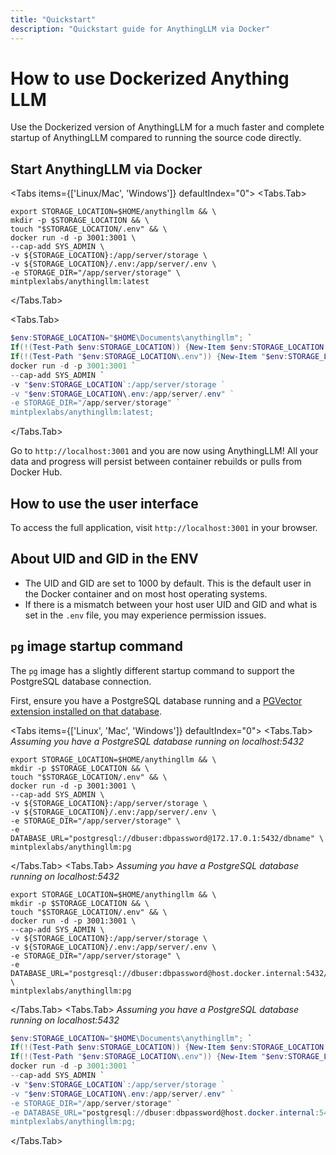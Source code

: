 ```yaml
---
title: "Quickstart"
description: "Quickstart guide for AnythingLLM via Docker"
---
```



# How to use Dockerized Anything LLM

Use the Dockerized version of AnythingLLM for a much faster and complete startup of AnythingLLM compared to running the source code directly.

## Start AnythingLLM via Docker

<Tabs items={['Linux/Mac', 'Windows']} defaultIndex="0">
  <Tabs.Tab>
  ```shell copy showLineNumbers
  export STORAGE_LOCATION=$HOME/anythingllm && \
  mkdir -p $STORAGE_LOCATION && \
  touch "$STORAGE_LOCATION/.env" && \
  docker run -d -p 3001:3001 \
  --cap-add SYS_ADMIN \
  -v ${STORAGE_LOCATION}:/app/server/storage \
  -v ${STORAGE_LOCATION}/.env:/app/server/.env \
  -e STORAGE_DIR="/app/server/storage" \
  mintplexlabs/anythingllm:latest
  ```
 </Tabs.Tab>

 <Tabs.Tab>
  ```powershell copy showLineNumbers
  $env:STORAGE_LOCATION="$HOME\Documents\anythingllm"; `
  If(!(Test-Path $env:STORAGE_LOCATION)) {New-Item $env:STORAGE_LOCATION -ItemType Directory}; `
  If(!(Test-Path "$env:STORAGE_LOCATION\.env")) {New-Item "$env:STORAGE_LOCATION\.env" -ItemType File}; `
  docker run -d -p 3001:3001 `
  --cap-add SYS_ADMIN `
  -v "$env:STORAGE_LOCATION`:/app/server/storage `
  -v "$env:STORAGE_LOCATION\.env:/app/server/.env" `
  -e STORAGE_DIR="/app/server/storage" `
  mintplexlabs/anythingllm:latest;
  ```
 </Tabs.Tab>
</Tabs>

Go to `http://localhost:3001` and you are now using AnythingLLM! All your data and progress will persist between
container rebuilds or pulls from Docker Hub.

## How to use the user interface

To access the full application, visit `http://localhost:3001` in your browser.

## About UID and GID in the ENV

- The UID and GID are set to 1000 by default. This is the default user in the Docker container and on most host operating systems.
- If there is a mismatch between your host user UID and GID and what is set in the `.env` file, you may experience permission issues.


## `pg` image startup command

The `pg` image has a slightly different startup command to support the PostgreSQL database connection.

First, ensure you have a PostgreSQL database running and a [PGVector extension installed on that database](https://github.com/pgvector/pgvector).

<Tabs items={['Linux', 'Mac', 'Windows']} defaultIndex="0">
  <Tabs.Tab>
  _Assuming you have a PostgreSQL database running on localhost:5432_
  ```shell copy showLineNumbers
  export STORAGE_LOCATION=$HOME/anythingllm && \
  mkdir -p $STORAGE_LOCATION && \
  touch "$STORAGE_LOCATION/.env" && \
  docker run -d -p 3001:3001 \
  --cap-add SYS_ADMIN \
  -v ${STORAGE_LOCATION}:/app/server/storage \
  -v ${STORAGE_LOCATION}/.env:/app/server/.env \
  -e STORAGE_DIR="/app/server/storage" \
  -e DATABASE_URL="postgresql://dbuser:dbpassword@172.17.0.1:5432/dbname" \
  mintplexlabs/anythingllm:pg
  ```
 </Tabs.Tab>
 <Tabs.Tab>
  _Assuming you have a PostgreSQL database running on localhost:5432_
  ```shell copy showLineNumbers
  export STORAGE_LOCATION=$HOME/anythingllm && \
  mkdir -p $STORAGE_LOCATION && \
  touch "$STORAGE_LOCATION/.env" && \
  docker run -d -p 3001:3001 \
  --cap-add SYS_ADMIN \
  -v ${STORAGE_LOCATION}:/app/server/storage \
  -v ${STORAGE_LOCATION}/.env:/app/server/.env \
  -e STORAGE_DIR="/app/server/storage" \
  -e DATABASE_URL="postgresql://dbuser:dbpassword@host.docker.internal:5432/dbname" \
  mintplexlabs/anythingllm:pg
  ```
 </Tabs.Tab>
 <Tabs.Tab>
  _Assuming you have a PostgreSQL database running on localhost:5432_
  ```powershell copy showLineNumbers
  $env:STORAGE_LOCATION="$HOME\Documents\anythingllm"; `
  If(!(Test-Path $env:STORAGE_LOCATION)) {New-Item $env:STORAGE_LOCATION -ItemType Directory}; `
  If(!(Test-Path "$env:STORAGE_LOCATION\.env")) {New-Item "$env:STORAGE_LOCATION\.env" -ItemType File}; `
  docker run -d -p 3001:3001 `
  --cap-add SYS_ADMIN `
  -v "$env:STORAGE_LOCATION`:/app/server/storage `
  -v "$env:STORAGE_LOCATION\.env:/app/server/.env" `
  -e STORAGE_DIR="/app/server/storage" `
  -e DATABASE_URL="postgresql://dbuser:dbpassword@host.docker.internal:5432/dbname" `
  mintplexlabs/anythingllm:pg;
  ```
 </Tabs.Tab>
</Tabs>